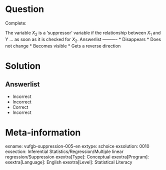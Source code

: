 Question
========

Complete:

The variable $X_{2}$ is a 'suppressor' variable if the relationship between $X_{1}$ and Y ... as soon as it is checked for $X_{2}$. 
Answerlist
----------
* Disappears
* Does not change
* Becomes visible
* Gets a reverse direction

Solution
========

Answerlist
----------
* Incorrect
* Incorrect
* Correct
* Incorrect

Meta-information
================
exname: vufgb-suppression-005-en
extype: schoice
exsolution: 0010
exsection: Inferential Statistics/Regression/Multiple linear regression/Suppression
exextra[Type]: Conceptual
exextra[Program]: 
exextra[Language]: English
exextra[Level]: Statistical Literacy
